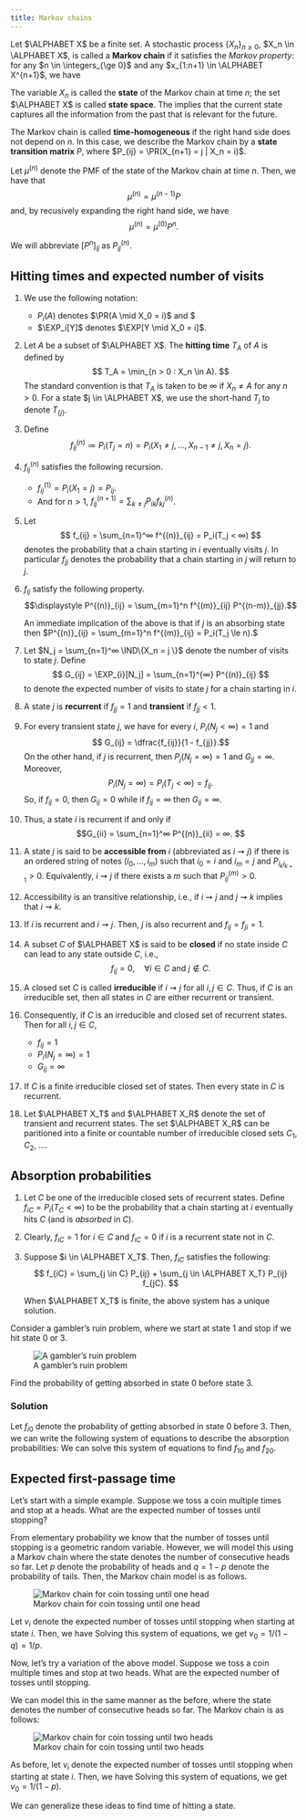 ```yaml
---
title: Markov chains
---
```


Let $\ALPHABET X$ be a finite set. A stochastic process $\{X_n\}_{n \ge 0}$, $X_n \in \ALPHABET X$, is called a **Markov chain** if it satisfies the _Markov property_: for any $n \in \integers_{\ge 0}$ and any $x_{1:n+1} \in \ALPHABET X^{n+1}$, we have
\begin{equation}\tag{Markov property}\label{eq:Markov}
  \PR(X_{n+1} = x_{n+1} \mid X_{1:n} = x_{1:n}) 
  = \PR(X_{n+1} = x_{n+1} \mid X_n = x_n).
\end{equation}

The variable $X_n$ is called the **state** of the Markov chain at time $n$; the set $\ALPHABET X$ is called **state space**. The \eqref{eq:Markov} implies that the current state captures all the information from the past that is relevant for the future. 

The Markov chain is called **time-homogeneous** if the right hand side does not depend on $n$. In this case, we describe the Markov chain by a **state transition matrix** $P$, where $P_{ij} = \PR(X_{n+1} = j | X_n = i)$. 

Let $μ^{(n)}$ denote the PMF of the state of the Markov chain at time $n$. Then, we have that
$$ μ^{(n)} = μ^{(n-1)} P $$
and, by recusively expanding the right hand side, we have
$$ μ^{(n)} = μ^{(0)} P^n. $$

We will abbreviate $[P^n]_{ij}$ as $P^{(n)}_{ij}$. 

## Hitting times and expected number of visits

1. We use the following notation:

    - $P_i(A)$ denotes $\PR(A \mid X_0 = i)$ and $
    - $\EXP_i[Y]$ denotes $\EXP[Y \mid X_0 = i]$.

2. Let $A$ be a subset of $\ALPHABET X$. The **hitting time** $T_A$ of $A$ is defined by
   $$
     T_A = \min_{n > 0 : X_n \in A).
   $$
   The standard convention is that $T_A$ is taken to be $∞$ if $X_n \neq A$ for any $n > 0$. For a state $j \in \ALPHABET X$, we use the short-hand $T_j$ to denote $T_{\{j\}}$. 

3. Define 
   $$
     f^{(n)}_{ij} \coloneqq P_i(T_j = n) = P_i(X_1 \neq j, \dots, X_{n-1} \neq j, X_n = j).
   $$

4. $f^{(n)}_{ij}$ satisfies the following recursion.

   - $f^{(1)}_{ij} = P_i(X_1 = j) = P_{ij}$.
   - And for $n > 1$, $f^{(n+1)}_{ij} = \sum_{k \neq j} P_{ik} f^{(n)}_{kj}$.

5. Let
   $$
     f_{ij} = \sum_{n=1}^∞ f^{(n)}_{ij} = P_i(T_j < ∞)
   $$
   denotes the probability that a chain starting in $i$ eventually visits $j$. In particular $f_{jj}$ denotes the probability that a chain starting in $j$ will return to $j$. 

6. $f_{ij}$ satisfy the following property.  
   $$\displaystyle P^{(n)}_{ij} = \sum_{m=1}^n  f^{(m)}_{ij} P^{(n-m)}_{jj}.$$

      An immediate implication of the above is that if $j$ is an absorbing state then 
      $P^{(n)}_{ij} = \sum_{m=1}^n f^{(m)}_{ij} = P_i(T_j \le n).$


7. Let $N_j = \sum_{n=1}^∞ \IND\{X_n = j \}$ denote the number of visits to state $j$. Define
   $$
      G_{ij} = \EXP_{i}[N_j] = \sum_{n=1}^{∞} P^{(n)}_{ij}
   $$
   to denote the expected number of visits to state $j$ for a chain starting in $i$.

8. A state $j$ is **recurrent** if $f_{jj} = 1$ and **transient** if $f_{jj} < 1$. 

9. For every transient state $j$, we have for every $i$, $P_i(N_j < ∞) = 1$ and 
   $$ G_{ij} = \dfrac{f_{ij}}{1 - f_{jj}}.$$
   On the other hand, if $j$ is recurrent, then $P_j(N_j = ∞) = 1$ and $G_{jj} = ∞$. Moreover,
   $$ P_i(N_j = ∞) = P_i(T_j < ∞) = f_{ij}. $$
   So, if $f_{ij} = 0$, then $G_{ij} = 0$ while if $f_{ij} = ∞$ then $G_{ij} = ∞$. 

10. Thus, a state $i$ is recurrent if and only if 
    $$G_{ii} = \sum_{n=1}^∞ P^{(n)}_{ii} = ∞. $$

11. A state $j$ is said to be **accessible from** $i$ (abbreviated as $i \rightsquigarrow j$) if there is an ordered string of notes $(i_0, \dots, i_m)$ such that $i_0 = i$ and $i_m = j$ and $P_{i_k i_{k+1}} > 0$. Equivalently, $i \rightsquigarrow j$ if there exists a $m$ such that $P^{(m)}_{ij} > 0$. 

12. Accessibility is an transitive relationship, i.e., if $i \rightsquigarrow j$ and $j \rightsquigarrow k$ implies that $i \rightsquigarrow k$. 

13. If $i$ is recurrent and $i \rightsquigarrow j$. Then, $j$ is also recurrent and $f_{ij} = f_{ji} = 1$. 

14. A subset $C$ of $\ALPHABET X$ is said to be **closed** if no state inside $C$ can lead to any state outside $C$, i.e.,
    $$
        f_{ij} = 0, \quad \forall i \in C \text{ and } j \not\in C.
    $$

15. A closed set $C$ is called **irreducible** if $i \rightsquigarrow j$ for all $i,j \in C$. Thus, if $C$ is an irreducible set, then all states in $C$ are either recurrent or transient. 

16. Consequently, if $C$ is an irreducible and closed set of recurrent states. Then for all $i,j \in C$, 
  
      - $f_{ij} = 1$
      - $P_i(N_j = ∞) = 1$
      - $G_{ij} = ∞$

17. If $C$ is a finite irreducible closed set of states. Then every state in $C$ is recurrent.

18. Let $\ALPHABET X_T$ and $\ALPHABET X_R$ denote the set of transient and recurrent states. The set $\ALPHABET X_R$ can be paritioned into a finite or countable number of irreducible closed sets $C_1$, $C_2$, $\dots$. 

## Absorption probabilities

1. Let $C$ be one of the irreducible closed sets of recurrent states. Define $f_{iC} = P_i(T_C < ∞)$ to be the probability that a chain starting at $i$ eventually hits $C$ (and is _absorbed_ in $C$). 

2. Clearly, $f_{iC} = 1$ for $i \in C$ and $f_{iC} = 0$ if $i$ is a recurrent state not in $C$. 

3. Suppose $i \in \ALPHABET X_T$. Then, $f_{iC}$ satisfies the following:
   $$
      f_{iC} = \sum_{j \in C} P_{ij} 
      + \sum_{j \in \ALPHABET X_T} P_{ij} f_{jC}.
   $$

    When $\ALPHABET X_T$ is finite, the above system has a unique solution.

:::{#exm-gambler-ruin}
Consider a gambler's ruin problem, where we start at state $1$ and stop if we hit state $0$ or $3$.

![A gambler's ruin problem](figures/svg/markov-chains3.svg)

Find the probability of getting absorbed in state $0$ before state $3$. 

:::

:::{.callout-warning collapse="true"}
### Solution
Let $f_{i0}$ denote the probability of getting absorbed in state $0$ before $3$.
Then, we can write the following system of equations to describe the
absorption probabilities:
\begin{align*}
  f_{10} &= q + p f_{20} \\
  f_{20} &= q f_{10}. 
\end{align*}
We can solve this system of equations to find $f_{10}$ and $f_{20}$.
:::


## Expected first-passage time

Let's start with a simple example. Suppose we toss a coin multiple times and
stop at a heads. What are the expected number of tosses until stopping?

From elementary probability we know that the number of tosses until stopping
is a geometric random variable. However, we will model this using a Markov
chain where the state denotes the number of consecutive heads so far. Let $p$
denote the probability of heads and $q = 1-p$ denote the probability of tails.
Then, the Markov chain model is as follows.

![Markov chain for coin tossing until one head](figures/svg/markov-chains1.svg)


Let $v_i$ denote the expected number of tosses until stopping when starting at
state $i$. Then, we have
\begin{align*}
  v_0 &= 1 + q v_0 + p v_1, \\
  v_1 &= 0.
\end{align*}
Solving this system of equations, we get $v_0 = 1/(1-q) = 1/p$. 

Now, let's try a variation of the above model. Suppose we toss a coin multiple
times and stop at two heads. What are the expected number of tosses until
stopping. 

We can model this in the same manner as the before, where the state denotes
the number of consecutive heads so far. The Markov chain is as follows:

![Markov chain for coin tossing until two heads](figures/svg/markov-chains2.svg)

As before, let $v_i$ denote the expected number of tosses until stopping when
starting at state $i$. Then, we have
\begin{align*}
  v_0 &= 1 + q v_0 + p v_1, \\
  v_1 &= 1 + q v_0 + p v_2, \\
  v_2 &= 0.
\end{align*}
Solving this system of equations, we get $v_0 = 1/(1-p)$. 

We can generalize these ideas to find time of hitting a state.

